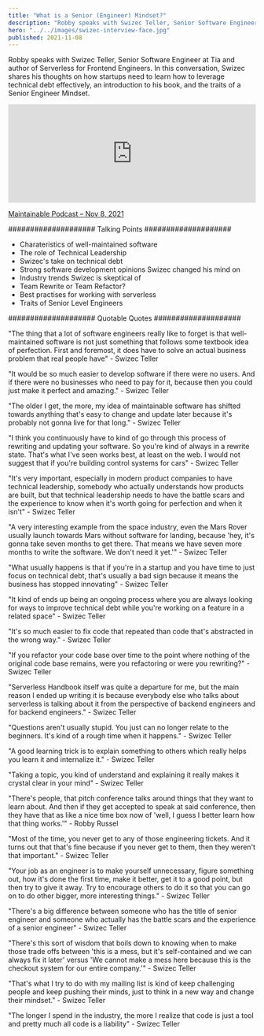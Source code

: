 ```yaml
---
title: "What is a Senior (Engineer) Mindset?"
description: "Robby speaks with Swizec Teller, Senior Software Engineer at Tia and author of Serverless for Frontend Engineers. In this conversation, Swizec shares his thoughts on how startups need to learn how to leverage technical debt effectively, an introduction to his book, and the traits of a Senior Engineer Mindset."
hero: "../../images/swizec-interview-face.jpg"
published: 2021-11-08
---
```


Robby speaks with Swizec Teller, Senior Software Engineer at Tia and author of Serverless for Frontend Engineers. In this conversation, Swizec shares his thoughts on how startups need to learn how to leverage technical debt effectively, an introduction to his book, and the traits of a Senior Engineer Mindset.

<iframe
  height="200px"
  width="100%"
  frameborder="no"
  scrolling="no"
  seamless
  src="https://player.simplecast.com/b1446bc7-e82d-4029-b3e5-1855f30695bf?dark=false"
></iframe>

[Maintainable Podcast – Nov 8, 2021](https://maintainable.fm/episodes/swizec-teller-sr-engineer-mindset)


####################
Talking Points
####################

* Charateristics of well-maintained software
* The role of Technical Leadership
* Swizec's take on technical debt
* Strong software development opinions Swizec changed his mind on
* Industry trends Swizec is skeptical of
* Team Rewrite or Team Refactor?
* Best practises for working with serverless
* Traits of Senior Level Engineers


####################
Quotable Quotes
####################

"The thing that a lot of software engineers really like to forget is that well-maintained software is not just something that follows some textbook idea of perfection. First and foremost, it does have to solve an actual business problem that real people have" - Swizec Teller

"It would be so much easier to develop software if there were no users. And if there were no businesses who need to pay for it, because then you could just make it perfect and amazing." - Swizec Teller

"The older I get, the more, my idea of maintainable software has shifted towards anything that's easy to change and update later because it's probably not gonna live for that long." - Swizec Teller

"I think you continuously have to kind of go through this process of rewriting and updating your software. So you're kind of always in a rewrite state. That's what I've seen works best, at least on the web. I would not suggest that if you're building control systems for cars" - Swizec Teller

"It's very important, especially in modern product companies to have technical leadership, somebody who actually understands how products are built, but that technical leadership needs to have the battle scars and the experience to know when it's worth going for perfection and when it isn't" - Swizec Teller

"A very interesting example from the space industry, even the Mars Rover usually launch towards Mars without software for landing, because 'hey, it's gonna take seven months to get there. That means we have seven more months to write the software. We don't need it yet.'" - Swizec Teller

"What usually happens is that if you're in a startup and you have time to just focus on technical debt, that's usually a bad sign because it means the business has stopped innovating" - Swizec Teller

"It kind of ends up being an ongoing process where you are always looking for ways to improve technical debt while you're working on a feature in a related space" - Swizec Teller

"It's so much easier to fix code that repeated than code that's abstracted in the wrong way." - Swizec Teller

"If you refactor your code base over time to the point where nothing of the original code base remains, were you refactoring or were you rewriting?" - Swizec Teller

"Serverless Handbook itself was quite a departure for me, but the main reason I ended up writing it is because everybody else who talks about serverless is talking about it from the perspective of backend engineers and for backend engineers." - Swizec Teller

"Questions aren't usually stupid. You just can no longer relate to the beginners. It's kind of a rough time when it happens." - Swizec Teller

"A good learning trick is to explain something to others which really helps you learn it and internalize it." - Swizec Teller

"Taking a topic, you kind of understand and explaining it really makes it crystal clear in your mind" - Swizec Teller

"There's people, that pitch conference talks around things that they want to learn about. And then if they get accepted to speak at said conference, then they have that as like a nice time box now of 'well, I guess I better learn how that thing works.'" - Robby Russel

"Most of the time, you never get to any of those engineering tickets. And it turns out that that's fine because if you never get to them, then they weren't that important." - Swizec Teller

"Your job as an engineer is to make yourself unnecessary, figure something out, how it's done the first time, make it better, get it to a good point, but then try to give it away. Try to encourage others to do it so that you can go on to do other bigger, more interesting things." - Swizec Teller

"There's a big difference between someone who has the title of senior engineer and someone who actually has the battle scars and the experience of a senior engineer" - Swizec Teller

"There's this sort of wisdom that boils down to knowing when to make those trade offs between 'this is a mess, but it's self-contained and we can always fix it later' versus 'We cannot make a mess here because this is the checkout system for our entire company.'" - Swizec Teller

"That's what I try to do with my mailing list is kind of keep challenging people and keep pushing their minds, just to think in a new way and change their mindset." - Swizec Teller

"The longer I spend in the industry, the more I realize that code is just a tool and pretty much all code is a liability" - Swizec Teller
